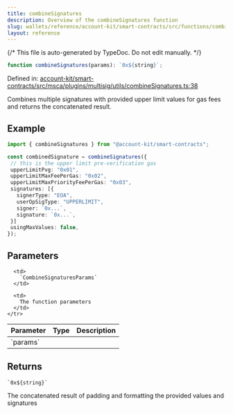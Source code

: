 ```yaml
---
title: combineSignatures
description: Overview of the combineSignatures function
slug: wallets/reference/account-kit/smart-contracts/src/functions/combineSignatures
layout: reference
---
```


{/* This file is auto-generated by TypeDoc. Do not edit manually. */}

```ts
function combineSignatures(params): `0x${string}`;
```

Defined in: [account-kit/smart-contracts/src/msca/plugins/multisig/utils/combineSignatures.ts:38](https://github.com/alchemyplatform/aa-sdk/blob/9df5be8c23af4e472bcb503c17766b16da0ad87d/account-kit/smart-contracts/src/msca/plugins/multisig/utils/combineSignatures.ts#L38)

Combines multiple signatures with provided upper limit values for gas fees and returns the concatenated result.

## Example

```ts
import { combineSignatures } from "@account-kit/smart-contracts";

const combinedSignature = combineSignatures({
 // this is the upper limit pre-verification gas
 upperLimitPvg: "0x01",
 upperLimitMaxFeePerGas: "0x02",
 upperLimitMaxPriorityFeePerGas: "0x03",
 signatures: [{
   signerType: "EOA",
   userOpSigType: "UPPERLIMIT",
   signer: `0x...`,
   signature: `0x...`,
 }]
 usingMaxValues: false,
});
```

## Parameters

<table>
  <thead>
    <tr>
      <th align="left">Parameter</th>
      <th align="left">Type</th>
      <th align="left">Description</th>
    </tr>
  </thead>

  <tbody>
    <tr>
      <td>
        `params`
      </td>

      <td>
        `CombineSignaturesParams`
      </td>

      <td>
        The function parameters
      </td>
    </tr>

  </tbody>
</table>

## Returns

`` `0x${string}` ``

The concatenated result of padding and formatting the provided values and signatures
